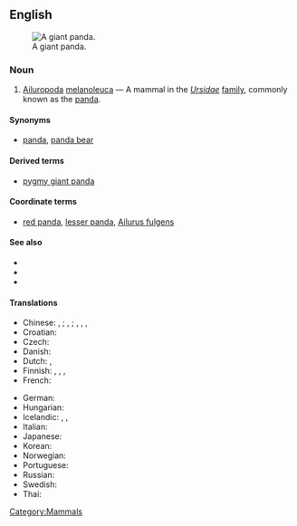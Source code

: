 ==English==
[[Image:Panda.jpg|thumb|A giant panda.]]
===Noun===
{{en-noun|sg=[[giant]] [[panda]]}}

# [[Ailuropoda]] [[melanoleuca]] &mdash; A mammal in the ''[[Ursidae]]'' [[family]], commonly known as the [[panda]]. 

====Synonyms====
* {{sense|mammal}} [[panda]], [[panda bear]]

====Derived terms====
* [[pygmy giant panda]]

====Coordinate terms====
* {{sense|mammal}} [[red panda]], [[lesser panda]], [[w:red panda|Ailurus fulgens]] {{i|at Wikipedia}}

====See also====
*{{pedialite}}
*{{specieslite|Ailuropoda melanoleuca}}
*{{commonslite|Ailuropoda_melanoleuca}}

====Translations====
{{trans-top|mammal}}
* Chinese: {{t-|cmn|熊貓|sc=Hani|xs=Mandarin}}, {{t-|cmn|熊猫|tr=xióngmāo|sc=Hani|xs=Mandarin}}; {{t|cmn|大熊貓|sc=Hani|xs=Mandarin}}, {{t|cmn|大熊猫|tr=dàxióngmāo|sc=Hani|xs=Mandarin}}; {{t|cmn|貓熊|sc=Hani|xs=Mandarin}}, {{t|cmn|猫熊|tr=māoxióng|sc=Hani|xs=Mandarin}}, {{t|cmn|大貓熊|sc=Hani|xs=Mandarin}}, {{t|cmn|大猫熊|tr=dàmāoxióng|sc=Hani|xs=Mandarin}}
* Croatian: {{t-|hr|panda|f}}
* Czech: {{t|cs|panda velká|g=f}}
* Danish: {{t-|da|panda|m}}
* Dutch: {{t-|nl|panda|g=m}}, {{t|nl|pandabeer|g=m}}
* Finnish: {{t-|fi|isopanda}}, {{t-|fi|jättiläispanda}}, {{t+|fi|panda}}, {{t+|fi|pandakarhu}}
* French: {{t|fr|ours panda|g=m}}
{{trans-mid}}
* German: {{t+|de|Panda}}
* Hungarian: {{t-|hu|óriáspanda}}
* Icelandic: {{t-|is|panda|g=f}}, {{t|is|pandabjörn|g=m}}, {{t|is|pandabirna|g=f}}
* Italian: {{t-|it|panda|m}}
* Japanese: {{t|ja|パンダ|tr=panda|sc=Jpan}}
* Korean: {{t|ko|판다|tr=panda|sc=Hang}}
* Norwegian: {{t-|no|panda|g=m}}
* Portuguese: {{t+|pt|panda|g=m}}
* Russian: {{t+|ru|панда|g=f|sc=Cyrl}}
* Swedish: {{t-|sv|panda|g=c}}
* Thai: {{t-|th|หมีแพนด้า|tr=mi-pan-da|sc=Thai|xs=Thai}}
{{trans-bottom}}

[[Category:Mammals]]